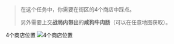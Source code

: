 > 在这个任务中，你需要在街区的4个商店中踩点。
> 
> 另外需要上交**战局内带出**的**咸狗牛肉肠**（可以在任意地图获取）。

4个商店位置
![4个商店位置](/tarkov/images/guides/the-delicious-sausage/e8d1b01b-d44b-4bf6-9262-59cc609729d1.webp "4个商店位置")
